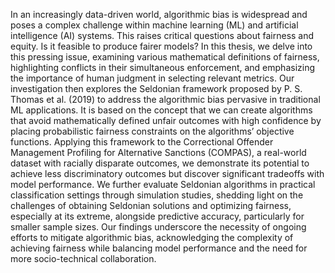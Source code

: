 In an increasingly data-driven world, algorithmic bias is widespread and poses a complex challenge within machine learning (ML) and artificial intelligence (AI) systems. This raises critical questions about fairness and equity. Is it feasible to produce fairer models? In this thesis, we delve into this pressing issue, examining various mathematical definitions of fairness, highlighting conflicts in their simultaneous enforcement, and emphasizing the importance of human judgment in selecting relevant metrics. Our investigation then explores the Seldonian framework proposed by P. S. Thomas et al. (2019) to address the algorithmic bias pervasive in traditional ML applications. It is based on the concept that we can create algorithms that avoid mathematically defined unfair outcomes with high confidence by placing probabilistic fairness constraints on the algorithms' objective functions. Applying this framework to the Correctional Offender Management Profiling for Alternative Sanctions (COMPAS), a real-world dataset with racially disparate outcomes, we demonstrate its potential to achieve less discriminatory outcomes but discover significant tradeoffs with model performance. We further evaluate Seldonian algorithms in practical classification settings through simulation studies, shedding light on the challenges of obtaining Seldonian solutions and optimizing fairness, especially at its extreme, alongside predictive accuracy, particularly for smaller sample sizes. Our findings underscore the necessity of ongoing efforts to mitigate algorithmic bias, acknowledging the complexity of achieving fairness while balancing model performance and the need for more socio-technical collaboration.